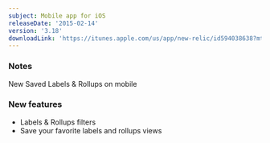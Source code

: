 ```yaml
---
subject: Mobile app for iOS
releaseDate: '2015-02-14'
version: '3.18'
downloadLink: 'https://itunes.apple.com/us/app/new-relic/id594038638?mt=8'
---
```


### Notes

New Saved Labels & Rollups on mobile

### New features

* Labels & Rollups filters
* Save your favorite labels and rollups views
